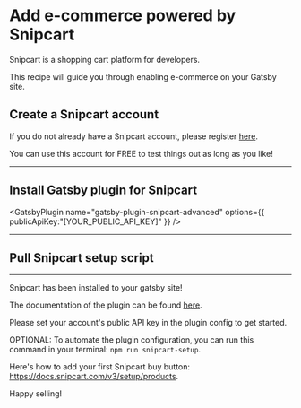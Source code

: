 # Add e-commerce powered by Snipcart

Snipcart is a shopping cart platform for developers.

This recipe will guide you through enabling e-commerce on your Gatsby site.

## Create a Snipcart account

If you do not already have a Snipcart account, please register [here](https://app.snipcart.com/register).

You can use this account for FREE to test things out as long as you like!

---

## Install Gatsby plugin for Snipcart

<NPMPackage name="gatsby-plugin-snipcart-advanced" />

<GatsbyPlugin
  name="gatsby-plugin-snipcart-advanced"
  options={{
    publicApiKey:"[YOUR_PUBLIC_API_KEY]"
  }}
/>

---

## Pull Snipcart setup script

<Directory path="bin" />

<File
  path="./bin/snipcart-setup.js"
  content="https://gist.githubusercontent.com/thatfrankdev/4544e73bce47d90d0b1db1c8305198a6/raw/8ad06e2fbb1032df0faf214bf09029627c1e8321/snipcart-setup.js"
/>

<NPMScript
  name="snipcart-setup"
  command="node ./bin/snipcart-setup.js"
/>

<NPMPackage
  name="abstract-syntax-tree"
  dependencyType="development"
/>

---

Snipcart has been installed to your gatsby site!

The documentation of the plugin can be found [here](https://github.com/ipatate/gatsby-plugin-snipcart-advanced/blob/master/readme.md).

Please set your account's public API key in the plugin config to get started.

OPTIONAL: To automate the plugin configuration, you can run this command in your terminal: `npm run snipcart-setup`.

Here's how to add your first Snipcart buy button: https://docs.snipcart.com/v3/setup/products.

Happy selling!
